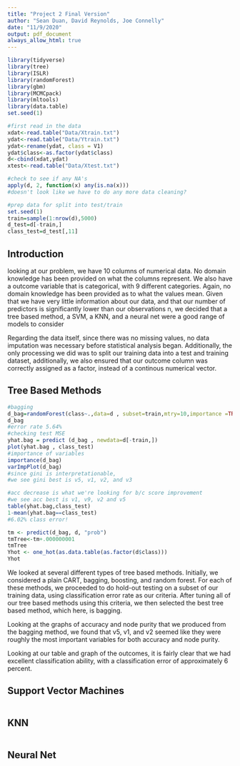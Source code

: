 ```yaml
---
title: "Project 2 Final Version"
author: "Sean Duan, David Reynolds, Joe Connelly"
date: "11/9/2020"
output: pdf_document
always_allow_html: true
---
```


```r
library(tidyverse)
library(tree)
library(ISLR)
library(randomForest)
library(gbm)
library(MCMCpack)
library(mltools)
library(data.table)
set.seed(1)

#first read in the data
xdat<-read.table("Data/Xtrain.txt")
ydat<-read.table("Data/Ytrain.txt")
ydat<-rename(ydat, class = V1)
ydat$class<-as.factor(ydat$class)
d<-cbind(xdat,ydat)
xtest<-read.table("Data/Xtest.txt")

#check to see if any NA's
apply(d, 2, function(x) any(is.na(x)))
#doesn't look like we have to do any more data cleaning?

#prep data for split into test/train
set.seed(1)
train=sample(1:nrow(d),5000)
d_test=d[-train,]
class_test=d_test[,11]
```

## Introduction

looking at our problem, we have 10 columns of numerical data. No domain knowledge has been provided on what the columns represent. We also have a outcome variable that is categorical, with 9 different categories. Again, no domain knowledge has been provided as to what the values mean. Given that we have very little information about our data, and that our number of predictors is significantly lower than our observations n, we decided that a tree based method, a SVM, a KNN, and a neural net were a good range of models to consider

Regarding the data itself, since there was no missing values, no data imputation was necessary before statistical analysis began. Additionally, the only processing we did was to split our training data into a test and training dataset, additionally, we also ensured that our outcome column was correctly assigned as a factor, instead of a continous numerical vector.

## Tree Based Methods 
```r
#bagging
d_bag=randomForest(class~.,data=d , subset=train,mtry=10,importance =TRUE)
d_bag
#error rate 5.64%
#checking test MSE
yhat.bag = predict (d_bag , newdata=d[-train,])
plot(yhat.bag , class_test)
#importance of variables
importance(d_bag)
varImpPlot(d_bag)
#since gini is interpretationable, 
#we see gini best is v5, v1, v2, and v3

#acc decrease is what we're looking for b/c score improvement
#we see acc best is v1, v9, v2 and v5
table(yhat.bag,class_test)
1-mean(yhat.bag==class_test)
#6.02% class error!

tm <- predict(d_bag, d, "prob")
tmTree<-tm+.000000001
tmTree
Yhot <- one_hot(as.data.table(as.factor(d$class)))
Yhot
```

We looked at several different types of tree based methods. Initially, we considered a plain CART, bagging, boosting, and random forest. For each of these methods, we proceeded to do hold-out testing on a subset of our training data, using classification error rate as our criteria. After tuning all of our tree based methods using this criteria, we then selected the best tree based method, which here, is bagging.

Looking at the graphs of accuracy and node purity that we produced from the bagging method, we found that v5, v1, and v2 seemed like they were roughly the most important variables for both accuracy and node purity.

Looking at our table and graph of the outcomes, it is fairly clear that we had excellent classification ability, with a classification error of approximately 6 percent.

## Support Vector Machines 
```r

```


## KNN
```r
```


## Neural Net
```r
```


